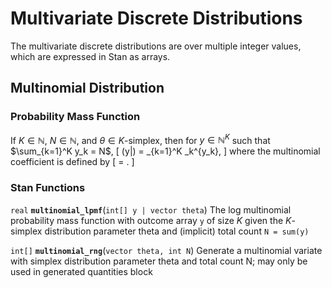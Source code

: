 # Multivariate Discrete Distributions

The multivariate discrete distributions are over multiple integer values, which are expressed in Stan as arrays.

## Multinomial Distribution

### Probability Mass Function

If $K \in \mathbb{N}$, $N \in \mathbb{N}$, and $\theta \in \text{$K$-simplex}$, then for $y \in \mathbb{N}^K$ such that $\sum_{k=1}^K y_k = N$, \[ \text{Multinomial}(y|\theta) = \binom{N}{y_1,\ldots,y_K} \prod_{k=1}^K \theta_k^{y_k}, \] where the multinomial coefficient is defined by \[ \binom{N}{y_1,\ldots,y_k} = \frac{N!}{\prod_{k=1}^K y_k!}. \]

\pitemdisc{y}{multinomial}{theta}

### Stan Functions

`real` **`multinomial_lpmf`**(`int[] y | vector theta`)
The log multinomial probability mass function with outcome array `y` of size $K$ given the $K$-simplex distribution parameter theta and (implicit) total count `N = sum(y)`

`int[]` **`multinomial_rng`**(`vector theta, int N`)
Generate a multinomial variate with simplex distribution parameter theta and total count N; may only be used in generated quantities block

